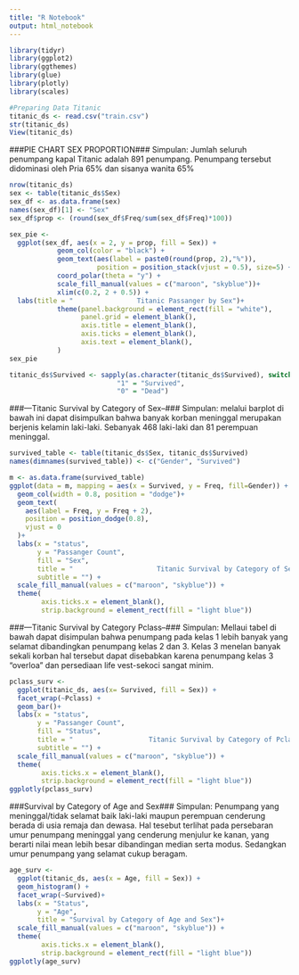 ---
title: "R Notebook"
output: html_notebook
---

```{r}
library(tidyr)
library(ggplot2)
library(ggthemes)
library(glue)
library(plotly)
library(scales)
```


```{r}

#Preparing Data Titanic
titanic_ds <- read.csv("train.csv")
str(titanic_ds)
View(titanic_ds)

```


###PIE CHART SEX PROPORTION###
Simpulan: Jumlah seluruh penumpang kapal Titanic adalah 891 penumpang. Penumpang tersebut didominasi oleh Pria 65% dan sisanya wanita 65%

```{r}
nrow(titanic_ds)
sex <- table(titanic_ds$Sex)
sex_df <- as.data.frame(sex)
names(sex_df)[1] <- "Sex"
sex_df$prop <- (round(sex_df$Freq/sum(sex_df$Freq)*100))

sex_pie <-
  ggplot(sex_df, aes(x = 2, y = prop, fill = Sex)) +
            geom_col(color = "black") +
            geom_text(aes(label = paste0(round(prop, 2),"%")),
                      position = position_stack(vjust = 0.5), size=5) +
            coord_polar(theta = "y") +
            scale_fill_manual(values = c("maroon", "skyblue"))+
            xlim(c(0.2, 2 + 0.5)) + 
  labs(title = "                Titanic Passanger by Sex")+
            theme(panel.background = element_rect(fill = "white"),
                  panel.grid = element_blank(),
                  axis.title = element_blank(),
                  axis.ticks = element_blank(),
                  axis.text = element_blank(),
            )
sex_pie
```



```{r}
titanic_ds$Survived <- sapply(as.character(titanic_ds$Survived), switch, 
                           "1" = "Survived",
                           "0" = "Dead")
```


###---Titanic Survival by Category of Sex--###
Simpulan: melalui barplot di bawah ini dapat disimpulkan bahwa banyak korban meninggal merupakan berjenis kelamin laki-laki. Sebanyak 468 laki-laki dan 81 perempuan meninggal.
```{r}
survived_table <- table(titanic_ds$Sex, titanic_ds$Survived) 
names(dimnames(survived_table)) <- c("Gender", "Survived")

m <- as.data.frame(survived_table)
ggplot(data = m, mapping = aes(x = Survived, y = Freq, fill=Gender)) + 
  geom_col(width = 0.8, position = "dodge")+
  geom_text(
    aes(label = Freq, y = Freq + 2),
    position = position_dodge(0.8),
    vjust = 0
  )+
  labs(x = "status",
       y = "Passanger Count",
       fill = "Sex",
       title = "                     Titanic Survival by Category of Sex",
       subtitle = "") +
  scale_fill_manual(values = c("maroon", "skyblue")) +
  theme(
        axis.ticks.x = element_blank(),
        strip.background = element_rect(fill = "light blue"))
```

###---Titanic Survival by Category Pclass--###
Simpulan: Mellaui tabel di bawah dapat disimpulan bahwa penumpang pada kelas 1 lebih banyak yang selamat dibandingkan penumpang kelas 2 dan 3. Kelas 3 menelan banyak sekali korban hal tersebut dapat disebabkan karena penumpang kelas 3 "overloa" dan persediaan life vest-sekoci sangat minim. 
```{r}
pclass_surv <- 
  ggplot(titanic_ds, aes(x= Survived, fill = Sex)) + 
  facet_wrap(~Pclass) +
  geom_bar()+
  labs(x = "status",
       y = "Passanger Count",
       fill = "Status",
       title = "                   Titanic Survival by Category of Pclass",
       subtitle = "") +
  scale_fill_manual(values = c("maroon", "skyblue")) +
  theme(
        axis.ticks.x = element_blank(),
        strip.background = element_rect(fill = "light blue"))
ggplotly(pclass_surv)

```


###Survival by Category of Age and Sex###
Simpulan: Penumpang yang meninggal/tidak selamat baik laki-laki maupun perempuan cenderung berada di usia remaja dan dewasa. Hal tesebut terlihat pada persebaran umur penumpang meninggal yang cenderung menjulur ke kanan, yang berarti nilai mean lebih besar dibandingan median serta modus. Sedangkan umur penumpang yang selamat cukup beragam.
```{r}
age_surv <-
  ggplot(titanic_ds, aes(x = Age, fill = Sex)) + 
  geom_histogram() +
  facet_wrap(~Survived)+ 
  labs(x = "Status", 
       y = "Age", 
       title = "Survival by Category of Age and Sex")+
  scale_fill_manual(values = c("maroon", "skyblue")) +
  theme(
        axis.ticks.x = element_blank(),
        strip.background = element_rect(fill = "light blue"))
ggplotly(age_surv)
```

